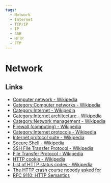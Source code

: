 ```yaml
---
tags:
  - Network
  - Internet
  - TCP/IP
  - IP
  - SSH
  - HTTP
  - FTP
---
```


# Network

## Links

- [Computer network - Wikipedia](https://en.wikipedia.org/wiki/Computer_network)
- [Category:Computer networks - Wikipedia](https://en.wikipedia.org/wiki/Category:Computer_networks)
- [Category:Internet - Wikipedia](https://en.wikipedia.org/wiki/Category:Internet)
- [Category:Internet architecture - Wikipedia](https://en.wikipedia.org/wiki/Category:Internet_architecture)
- [Category:Network management - Wikipedia](https://en.wikipedia.org/wiki/Category:Network_management)
- [Firewall (computing) - Wikipedia](<https://en.wikipedia.org/wiki/Firewall_(computing)>)
- [Category:Internet protocols - Wikipedia](https://en.wikipedia.org/wiki/Category:Internet_protocols)
- [Internet protocol suite - Wikipedia](https://en.wikipedia.org/wiki/Internet_protocol_suite)
- [Secure Shell - Wikipedia](https://en.wikipedia.org/wiki/Secure_Shell)
- [SSH File Transfer Protocol - Wikipedia](https://en.wikipedia.org/wiki/SSH_File_Transfer_Protocol)
- [File Transfer Protocol - Wikipedia](https://en.wikipedia.org/wiki/File_Transfer_Protocol)
- [HTTP cookie - Wikipedia](https://en.wikipedia.org/wiki/HTTP_cookie)
- [List of HTTP status codes - Wikipedia](https://en.wikipedia.org/wiki/List_of_HTTP_status_codes)
- [The HTTP crash course nobody asked for](https://fasterthanli.me/articles/the-http-crash-course-nobody-asked-for)
- [RFC 9110: HTTP Semantics](https://www.rfc-editor.org/rfc/rfc9110.html)
